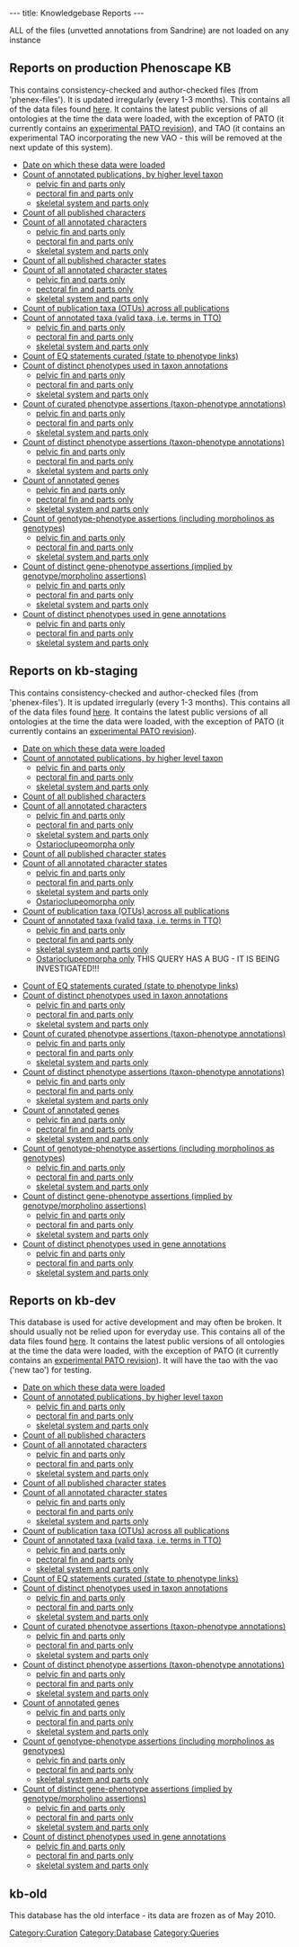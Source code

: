 ---
title: Knowledgebase Reports
---

ALL of the files (unvetted annotations from Sandrine) are not loaded on any instance
==Reports on production Phenoscape KB==
This contains consistency-checked and author-checked files (from 'phenex-files').  It is updated irregularly (every 1-3 months). This contains all of the data files found [http://phenoscape.svn.sourceforge.net/viewvc/phenoscape/trunk/data/phenex-files/ here].  It contains the latest public versions of all ontologies at the time the data were loaded, with the exception of PATO (it currently contains an [http://www.duke.edu/~jpb15/quality.obo experimental PATO revision]), and TAO (it contains an experimental TAO incorporating the new VAO - this will be removed at the next update of this system).

* [http://kb.phenoscape.org/OBD-WS/timestamp/ Date on which these data were loaded]
* [http://kb.phenoscape.org/OBD-WS/report/count/publications Count of annotated publications, by higher level taxon]
** [http://kb.phenoscape.org/OBD-WS/report/count/publications?query=%7B%22phenotype%22%3A%5B%7B%22entity%22%3A%7B%22id%22%3A%22TAO%3A0001184%22%2C%22including_parts%22%3A%20true%7D%7D%5D%7D pelvic fin and parts only]
** [http://kb.phenoscape.org/OBD-WS/report/count/publications?query=%7B%22phenotype%22%3A%5B%7B%22entity%22%3A%7B%22id%22%3A%22TAO%3A0001161%22%2C%22including_parts%22%3A%20true%7D%7D%5D%7D pectoral fin and parts only]
** [http://kb.phenoscape.org/OBD-WS/report/count/publications?query=%7B%22phenotype%22%3A%5B%7B%22entity%22%3A%7B%22id%22%3A%22TAO%3A0000434%22%2C%22including_parts%22%3A%20true%7D%7D%5D%7D skeletal system and parts only]
* [http://kb.phenoscape.org/OBD-WS/report/count/characters/published Count of all published characters]
* [http://kb.phenoscape.org/OBD-WS/report/count/characters/annotated Count of all annotated characters]
** [http://kb.phenoscape.org/OBD-WS/report/count/characters/annotated?query=%7B%22phenotype%22%3A%5B%7B%22entity%22%3A%7B%22id%22%3A%22TAO%3A0001184%22%2C%22including_parts%22%3A%20true%7D%7D%5D%7D pelvic fin and parts only]
** [http://kb.phenoscape.org/OBD-WS/report/count/characters/annotated?query=%7B%22phenotype%22%3A%5B%7B%22entity%22%3A%7B%22id%22%3A%22TAO%3A0001161%22%2C%22including_parts%22%3A%20true%7D%7D%5D%7D pectoral fin and parts only]
** [http://kb.phenoscape.org/OBD-WS/report/count/characters/annotated?query=%7B%22phenotype%22%3A%5B%7B%22entity%22%3A%7B%22id%22%3A%22TAO%3A0000434%22%2C%22including_parts%22%3A%20true%7D%7D%5D%7D skeletal system and parts only]
* [http://kb.phenoscape.org/OBD-WS/report/count/characterstates/published Count of all published character states]
* [http://kb.phenoscape.org/OBD-WS/report/count/characterstates/annotated Count of all annotated character states]
** [http://kb.phenoscape.org/OBD-WS/report/count/characterstates/annotated?query=%7B%22phenotype%22%3A%5B%7B%22entity%22%3A%7B%22id%22%3A%22TAO%3A0001184%22%2C%22including_parts%22%3A%20true%7D%7D%5D%7D pelvic fin and parts only]
** [http://kb.phenoscape.org/OBD-WS/report/count/characterstates/annotated?query=%7B%22phenotype%22%3A%5B%7B%22entity%22%3A%7B%22id%22%3A%22TAO%3A0001161%22%2C%22including_parts%22%3A%20true%7D%7D%5D%7D pectoral fin and parts only]
** [http://kb.phenoscape.org/OBD-WS/report/count/characterstates/annotated?query=%7B%22phenotype%22%3A%5B%7B%22entity%22%3A%7B%22id%22%3A%22TAO%3A0000434%22%2C%22including_parts%22%3A%20true%7D%7D%5D%7D skeletal system and parts only]
* [http://kb.phenoscape.org/OBD-WS/report/count/otus/published Count of publication taxa (OTUs) across all publications]
* [http://kb.phenoscape.org/OBD-WS/report/count/taxa/annotated Count of annotated taxa (valid taxa, i.e. terms in TTO)]
** [http://kb.phenoscape.org/OBD-WS/report/count/taxa/annotated?query=%7B%22phenotype%22%3A%5B%7B%22entity%22%3A%7B%22id%22%3A%22TAO%3A0001184%22%2C%22including_parts%22%3A%20true%7D%7D%5D%7D pelvic fin and parts only]
** [http://kb.phenoscape.org/OBD-WS/report/count/taxa/annotated?query=%7B%22phenotype%22%3A%5B%7B%22entity%22%3A%7B%22id%22%3A%22TAO%3A0001161%22%2C%22including_parts%22%3A%20true%7D%7D%5D%7D pectoral fin and parts only]
** [http://kb.phenoscape.org/OBD-WS/report/count/taxa/annotated?query=%7B%22phenotype%22%3A%5B%7B%22entity%22%3A%7B%22id%22%3A%22TAO%3A0000434%22%2C%22including_parts%22%3A%20true%7D%7D%5D%7D skeletal system and parts only]
* [http://kb.phenoscape.org/OBD-WS/report/count/phenotypes/curated Count of EQ statements curated (state to phenotype links)]
* [http://kb.phenoscape.org/OBD-WS/report/count/phenotypes/annotated Count of distinct phenotypes used in taxon annotations]
** [http://kb.phenoscape.org/OBD-WS/report/count/phenotypes/annotated?query=%7B%22phenotype%22%3A%5B%7B%22entity%22%3A%7B%22id%22%3A%22TAO%3A0001184%22%2C%22including_parts%22%3A%20true%7D%7D%5D%7D pelvic fin and parts only]
** [http://kb.phenoscape.org/OBD-WS/report/count/phenotypes/annotated?query=%7B%22phenotype%22%3A%5B%7B%22entity%22%3A%7B%22id%22%3A%22TAO%3A0001161%22%2C%22including_parts%22%3A%20true%7D%7D%5D%7D pectoral fin and parts only]
** [http://kb.phenoscape.org/OBD-WS/report/count/phenotypes/annotated?query=%7B%22phenotype%22%3A%5B%7B%22entity%22%3A%7B%22id%22%3A%22TAO%3A0000434%22%2C%22including_parts%22%3A%20true%7D%7D%5D%7D skeletal system and parts only]
* [http://kb.phenoscape.org/OBD-WS/report/count/annotations/taxa/curated Count of curated phenotype assertions (taxon-phenotype annotations)]
** [http://kb.phenoscape.org/OBD-WS/report/count/annotations/taxa/curated?query=%7B%22phenotype%22%3A%5B%7B%22entity%22%3A%7B%22id%22%3A%22TAO%3A0001184%22%2C%22including_parts%22%3A%20true%7D%7D%5D%7D pelvic fin and parts only]
** [http://kb.phenoscape.org/OBD-WS/report/count/annotations/taxa/curated?query=%7B%22phenotype%22%3A%5B%7B%22entity%22%3A%7B%22id%22%3A%22TAO%3A0001161%22%2C%22including_parts%22%3A%20true%7D%7D%5D%7D pectoral fin and parts only]
** [http://kb.phenoscape.org/OBD-WS/report/count/annotations/taxa/curated?query=%7B%22phenotype%22%3A%5B%7B%22entity%22%3A%7B%22id%22%3A%22TAO%3A0000434%22%2C%22including_parts%22%3A%20true%7D%7D%5D%7D skeletal system and parts only]
* [http://kb.phenoscape.org/OBD-WS/report/count/annotations/taxa/distinct Count of distinct phenotype assertions (taxon-phenotype annotations)]
** [http://kb.phenoscape.org/OBD-WS/report/count/annotations/taxa/distinct?query=%7B%22phenotype%22%3A%5B%7B%22entity%22%3A%7B%22id%22%3A%22TAO%3A0001184%22%2C%22including_parts%22%3A%20true%7D%7D%5D%7D pelvic fin and parts only]
** [http://kb.phenoscape.org/OBD-WS/report/count/annotations/taxa/distinct?query=%7B%22phenotype%22%3A%5B%7B%22entity%22%3A%7B%22id%22%3A%22TAO%3A0001161%22%2C%22including_parts%22%3A%20true%7D%7D%5D%7D pectoral fin and parts only]
** [http://kb.phenoscape.org/OBD-WS/report/count/annotations/taxa/distinct?query=%7B%22phenotype%22%3A%5B%7B%22entity%22%3A%7B%22id%22%3A%22TAO%3A0000434%22%2C%22including_parts%22%3A%20true%7D%7D%5D%7D skeletal system and parts only]
* [http://kb.phenoscape.org/OBD-WS/report/count/genes/annotated Count of annotated genes]
** [http://kb.phenoscape.org/OBD-WS/report/count/genes/annotated?query=%7B%22phenotype%22%3A%5B%7B%22entity%22%3A%7B%22id%22%3A%22TAO%3A0001184%22%2C%22including_parts%22%3A%20true%7D%7D%5D%7D pelvic fin and parts only]
** [http://kb.phenoscape.org/OBD-WS/report/count/genes/annotated?query=%7B%22phenotype%22%3A%5B%7B%22entity%22%3A%7B%22id%22%3A%22TAO%3A0001161%22%2C%22including_parts%22%3A%20true%7D%7D%5D%7D pectoral fin and parts only]
** [http://kb.phenoscape.org/OBD-WS/report/count/genes/annotated?query=%7B%22phenotype%22%3A%5B%7B%22entity%22%3A%7B%22id%22%3A%22TAO%3A0000434%22%2C%22including_parts%22%3A%20true%7D%7D%5D%7D skeletal system and parts only]
* [http://kb.phenoscape.org/OBD-WS/report/count/annotations/genotypes/curated Count of genotype-phenotype assertions (including morpholinos as genotypes)]
** [http://kb.phenoscape.org/OBD-WS/report/count/annotations/genotypes/curated?query=%7B%22phenotype%22%3A%5B%7B%22entity%22%3A%7B%22id%22%3A%22TAO%3A0001184%22%2C%22including_parts%22%3A%20true%7D%7D%5D%7D pelvic fin and parts only]
** [http://kb.phenoscape.org/OBD-WS/report/count/annotations/genotypes/curated?query=%7B%22phenotype%22%3A%5B%7B%22entity%22%3A%7B%22id%22%3A%22TAO%3A0001161%22%2C%22including_parts%22%3A%20true%7D%7D%5D%7D pectoral fin and parts only]
** [http://kb.phenoscape.org/OBD-WS/report/count/annotations/genotypes/curated?query=%7B%22phenotype%22%3A%5B%7B%22entity%22%3A%7B%22id%22%3A%22TAO%3A0000434%22%2C%22including_parts%22%3A%20true%7D%7D%5D%7D skeletal system and parts only]
* [http://kb.phenoscape.org/OBD-WS/report/count/annotations/genes/distinct Count of distinct gene-phenotype assertions (implied by genotype/morpholino assertions)]
** [http://kb.phenoscape.org/OBD-WS/report/count/annotations/genes/distinct?query=%7B%22phenotype%22%3A%5B%7B%22entity%22%3A%7B%22id%22%3A%22TAO%3A0001184%22%2C%22including_parts%22%3A%20true%7D%7D%5D%7D pelvic fin and parts only]
** [http://kb.phenoscape.org/OBD-WS/report/count/annotations/genes/distinct?query=%7B%22phenotype%22%3A%5B%7B%22entity%22%3A%7B%22id%22%3A%22TAO%3A0001161%22%2C%22including_parts%22%3A%20true%7D%7D%5D%7D pectoral fin and parts only]
** [http://kb.phenoscape.org/OBD-WS/report/count/annotations/genes/distinct?query=%7B%22phenotype%22%3A%5B%7B%22entity%22%3A%7B%22id%22%3A%22TAO%3A0000434%22%2C%22including_parts%22%3A%20true%7D%7D%5D%7D skeletal system and parts only]
* [http://kb.phenoscape.org/OBD-WS/report/count/phenotypes/genes/annotated Count of distinct phenotypes used in gene annotations]
** [http://kb.phenoscape.org/OBD-WS/report/count/phenotypes/genes/annotated?query=%7B%22phenotype%22%3A%5B%7B%22entity%22%3A%7B%22id%22%3A%22TAO%3A0001184%22%2C%22including_parts%22%3A%20true%7D%7D%5D%7D pelvic fin and parts only]
** [http://kb.phenoscape.org/OBD-WS/report/count/phenotypes/genes/annotated?query=%7B%22phenotype%22%3A%5B%7B%22entity%22%3A%7B%22id%22%3A%22TAO%3A0001161%22%2C%22including_parts%22%3A%20true%7D%7D%5D%7D pectoral fin and parts only]
** [http://kb.phenoscape.org/OBD-WS/report/count/phenotypes/genes/annotated?query=%7B%22phenotype%22%3A%5B%7B%22entity%22%3A%7B%22id%22%3A%22TAO%3A0000434%22%2C%22including_parts%22%3A%20true%7D%7D%5D%7D skeletal system and parts only]

==Reports on kb-staging==
This contains consistency-checked and author-checked files (from 'phenex-files').  It is updated irregularly (every 1-3 months). This contains all of the data files found [http://phenoscape.svn.sourceforge.net/viewvc/phenoscape/trunk/data/phenex-files/ here].  It contains the latest public versions of all ontologies at the time the data were loaded, with the exception of PATO (it currently contains an [http://www.duke.edu/~jpb15/quality.obo experimental PATO revision]).

* [http://kb-staging.phenoscape.org/OBD-WS/timestamp/ Date on which these data were loaded]
* [http://kb-staging.phenoscape.org/OBD-WS/report/count/publications Count of annotated publications, by higher level taxon]
** [http://kb-staging.phenoscape.org/OBD-WS/report/count/publications?query=%7B%22phenotype%22%3A%5B%7B%22entity%22%3A%7B%22id%22%3A%22TAO%3A0001184%22%2C%22including_parts%22%3A%20true%7D%7D%5D%7D pelvic fin and parts only]
** [http://kb-staging.phenoscape.org/OBD-WS/report/count/publications?query=%7B%22phenotype%22%3A%5B%7B%22entity%22%3A%7B%22id%22%3A%22TAO%3A0001161%22%2C%22including_parts%22%3A%20true%7D%7D%5D%7D pectoral fin and parts only]
** [http://kb-staging.phenoscape.org/OBD-WS/report/count/publications?query=%7B%22phenotype%22%3A%5B%7B%22entity%22%3A%7B%22id%22%3A%22TAO%3A0000434%22%2C%22including_parts%22%3A%20true%7D%7D%5D%7D skeletal system and parts only]
* [http://kb-staging.phenoscape.org/OBD-WS/report/count/characters/published Count of all published characters]
* [http://kb-staging.phenoscape.org/OBD-WS/report/count/characters/annotated Count of all annotated characters]
** [http://kb-staging.phenoscape.org/OBD-WS/report/count/characters/annotated?query=%7B%22phenotype%22%3A%5B%7B%22entity%22%3A%7B%22id%22%3A%22TAO%3A0001184%22%2C%22including_parts%22%3A%20true%7D%7D%5D%7D pelvic fin and parts only]
** [http://kb-staging.phenoscape.org/OBD-WS/report/count/characters/annotated?query=%7B%22phenotype%22%3A%5B%7B%22entity%22%3A%7B%22id%22%3A%22TAO%3A0001161%22%2C%22including_parts%22%3A%20true%7D%7D%5D%7D pectoral fin and parts only]
** [http://kb-staging.phenoscape.org/OBD-WS/report/count/characters/annotated?query=%7B%22phenotype%22%3A%5B%7B%22entity%22%3A%7B%22id%22%3A%22TAO%3A0000434%22%2C%22including_parts%22%3A%20true%7D%7D%5D%7D skeletal system and parts only]
** [http://kb-staging.phenoscape.org/OBD-WS/report/count/characters/annotated?query=%7B%22taxon%22%3A%5B%7B%22id%22%3A%22TTO%3A253%22%7D%5D%7D Ostarioclupeomorpha only]
* [http://kb-staging.phenoscape.org/OBD-WS/report/count/characterstates/published Count of all published character states]
* [http://kb-staging.phenoscape.org/OBD-WS/report/count/characterstates/annotated Count of all annotated character states]
** [http://kb-staging.phenoscape.org/OBD-WS/report/count/characterstates/annotated?query=%7B%22phenotype%22%3A%5B%7B%22entity%22%3A%7B%22id%22%3A%22TAO%3A0001184%22%2C%22including_parts%22%3A%20true%7D%7D%5D%7D pelvic fin and parts only]
** [http://kb-staging.phenoscape.org/OBD-WS/report/count/characterstates/annotated?query=%7B%22phenotype%22%3A%5B%7B%22entity%22%3A%7B%22id%22%3A%22TAO%3A0001161%22%2C%22including_parts%22%3A%20true%7D%7D%5D%7D pectoral fin and parts only]
** [http://kb-staging.phenoscape.org/OBD-WS/report/count/characterstates/annotated?query=%7B%22phenotype%22%3A%5B%7B%22entity%22%3A%7B%22id%22%3A%22TAO%3A0000434%22%2C%22including_parts%22%3A%20true%7D%7D%5D%7D skeletal system and parts only]
** [http://kb-staging.phenoscape.org/OBD-WS/report/count/characterstates/annotated?query=%7B%22taxon%22%3A%5B%7B%22id%22%3A%22TTO%3A253%22%7D%5D%7D Ostarioclupeomorpha only]
* [http://kb-staging.phenoscape.org/OBD-WS/report/count/otus/published Count of publication taxa (OTUs) across all publications]
* [http://kb-staging.phenoscape.org/OBD-WS/report/count/taxa/annotated Count of annotated taxa (valid taxa, i.e. terms in TTO)]
** [http://kb-staging.phenoscape.org/OBD-WS/report/count/taxa/annotated?query=%7B%22phenotype%22%3A%5B%7B%22entity%22%3A%7B%22id%22%3A%22TAO%3A0001184%22%2C%22including_parts%22%3A%20true%7D%7D%5D%7D pelvic fin and parts only]
** [http://kb-staging.phenoscape.org/OBD-WS/report/count/taxa/annotated?query=%7B%22phenotype%22%3A%5B%7B%22entity%22%3A%7B%22id%22%3A%22TAO%3A0001161%22%2C%22including_parts%22%3A%20true%7D%7D%5D%7D pectoral fin and parts only]
** [http://kb-staging.phenoscape.org/OBD-WS/report/count/taxa/annotated?query=%7B%22phenotype%22%3A%5B%7B%22entity%22%3A%7B%22id%22%3A%22TAO%3A0000434%22%2C%22including_parts%22%3A%20true%7D%7D%5D%7D skeletal system and parts only]
** [http://kb-staging.phenoscape.org/OBD-WS/report/count/taxa/annotated?query=%7B%22taxon%22%3A%5B%7B%22id%22%3A%22TTO%3A253%22%7D%5D%7D Ostarioclupeomorpha only] THIS QUERY HAS A BUG - IT IS BEING INVESTIGATED!!!

* [http://kb-staging.phenoscape.org/OBD-WS/report/count/phenotypes/curated Count of EQ statements curated (state to phenotype links)]
* [http://kb-staging.phenoscape.org/OBD-WS/report/count/phenotypes/annotated Count of distinct phenotypes used in taxon annotations]
** [http://kb-staging.phenoscape.org/OBD-WS/report/count/phenotypes/annotated?query=%7B%22phenotype%22%3A%5B%7B%22entity%22%3A%7B%22id%22%3A%22TAO%3A0001184%22%2C%22including_parts%22%3A%20true%7D%7D%5D%7D pelvic fin and parts only]
** [http://kb-staging.phenoscape.org/OBD-WS/report/count/phenotypes/annotated?query=%7B%22phenotype%22%3A%5B%7B%22entity%22%3A%7B%22id%22%3A%22TAO%3A0001161%22%2C%22including_parts%22%3A%20true%7D%7D%5D%7D pectoral fin and parts only]
** [http://kb-staging.phenoscape.org/OBD-WS/report/count/phenotypes/annotated?query=%7B%22phenotype%22%3A%5B%7B%22entity%22%3A%7B%22id%22%3A%22TAO%3A0000434%22%2C%22including_parts%22%3A%20true%7D%7D%5D%7D skeletal system and parts only]
* [http://kb-staging.phenoscape.org/OBD-WS/report/count/annotations/taxa/curated Count of curated phenotype assertions (taxon-phenotype annotations)]
** [http://kb-staging.phenoscape.org/OBD-WS/report/count/annotations/taxa/curated?query=%7B%22phenotype%22%3A%5B%7B%22entity%22%3A%7B%22id%22%3A%22TAO%3A0001184%22%2C%22including_parts%22%3A%20true%7D%7D%5D%7D pelvic fin and parts only]
** [http://kb-staging.phenoscape.org/OBD-WS/report/count/annotations/taxa/curated?query=%7B%22phenotype%22%3A%5B%7B%22entity%22%3A%7B%22id%22%3A%22TAO%3A0001161%22%2C%22including_parts%22%3A%20true%7D%7D%5D%7D pectoral fin and parts only]
** [http://kb-staging.phenoscape.org/OBD-WS/report/count/annotations/taxa/curated?query=%7B%22phenotype%22%3A%5B%7B%22entity%22%3A%7B%22id%22%3A%22TAO%3A0000434%22%2C%22including_parts%22%3A%20true%7D%7D%5D%7D skeletal system and parts only]
* [http://kb-staging.phenoscape.org/OBD-WS/report/count/annotations/taxa/distinct Count of distinct phenotype assertions (taxon-phenotype annotations)]
** [http://kb-staging.phenoscape.org/OBD-WS/report/count/annotations/taxa/distinct?query=%7B%22phenotype%22%3A%5B%7B%22entity%22%3A%7B%22id%22%3A%22TAO%3A0001184%22%2C%22including_parts%22%3A%20true%7D%7D%5D%7D pelvic fin and parts only]
** [http://kb-staging.phenoscape.org/OBD-WS/report/count/annotations/taxa/distinct?query=%7B%22phenotype%22%3A%5B%7B%22entity%22%3A%7B%22id%22%3A%22TAO%3A0001161%22%2C%22including_parts%22%3A%20true%7D%7D%5D%7D pectoral fin and parts only]
** [http://kb-staging.phenoscape.org/OBD-WS/report/count/annotations/taxa/distinct?query=%7B%22phenotype%22%3A%5B%7B%22entity%22%3A%7B%22id%22%3A%22TAO%3A0000434%22%2C%22including_parts%22%3A%20true%7D%7D%5D%7D skeletal system and parts only]
* [http://kb-staging.phenoscape.org/OBD-WS/report/count/genes/annotated Count of annotated genes]
** [http://kb-staging.phenoscape.org/OBD-WS/report/count/genes/annotated?query=%7B%22phenotype%22%3A%5B%7B%22entity%22%3A%7B%22id%22%3A%22TAO%3A0001184%22%2C%22including_parts%22%3A%20true%7D%7D%5D%7D pelvic fin and parts only]
** [http://kb-staging.phenoscape.org/OBD-WS/report/count/genes/annotated?query=%7B%22phenotype%22%3A%5B%7B%22entity%22%3A%7B%22id%22%3A%22TAO%3A0001161%22%2C%22including_parts%22%3A%20true%7D%7D%5D%7D pectoral fin and parts only]
** [http://kb-staging.phenoscape.org/OBD-WS/report/count/genes/annotated?query=%7B%22phenotype%22%3A%5B%7B%22entity%22%3A%7B%22id%22%3A%22TAO%3A0000434%22%2C%22including_parts%22%3A%20true%7D%7D%5D%7D skeletal system and parts only]
* [http://kb-staging.phenoscape.org/OBD-WS/report/count/annotations/genotypes/curated Count of genotype-phenotype assertions (including morpholinos as genotypes)]
** [http://kb-staging.phenoscape.org/OBD-WS/report/count/annotations/genotypes/curated?query=%7B%22phenotype%22%3A%5B%7B%22entity%22%3A%7B%22id%22%3A%22TAO%3A0001184%22%2C%22including_parts%22%3A%20true%7D%7D%5D%7D pelvic fin and parts only]
** [http://kb-staging.phenoscape.org/OBD-WS/report/count/annotations/genotypes/curated?query=%7B%22phenotype%22%3A%5B%7B%22entity%22%3A%7B%22id%22%3A%22TAO%3A0001161%22%2C%22including_parts%22%3A%20true%7D%7D%5D%7D pectoral fin and parts only]
** [http://kb-staging.phenoscape.org/OBD-WS/report/count/annotations/genotypes/curated?query=%7B%22phenotype%22%3A%5B%7B%22entity%22%3A%7B%22id%22%3A%22TAO%3A0000434%22%2C%22including_parts%22%3A%20true%7D%7D%5D%7D skeletal system and parts only]
* [http://kb-staging.phenoscape.org/OBD-WS/report/count/annotations/genes/distinct Count of distinct gene-phenotype assertions (implied by genotype/morpholino assertions)]
** [http://kb-staging.phenoscape.org/OBD-WS/report/count/annotations/genes/distinct?query=%7B%22phenotype%22%3A%5B%7B%22entity%22%3A%7B%22id%22%3A%22TAO%3A0001184%22%2C%22including_parts%22%3A%20true%7D%7D%5D%7D pelvic fin and parts only]
** [http://kb-staging.phenoscape.org/OBD-WS/report/count/annotations/genes/distinct?query=%7B%22phenotype%22%3A%5B%7B%22entity%22%3A%7B%22id%22%3A%22TAO%3A0001161%22%2C%22including_parts%22%3A%20true%7D%7D%5D%7D pectoral fin and parts only]
** [http://kb-staging.phenoscape.org/OBD-WS/report/count/annotations/genes/distinct?query=%7B%22phenotype%22%3A%5B%7B%22entity%22%3A%7B%22id%22%3A%22TAO%3A0000434%22%2C%22including_parts%22%3A%20true%7D%7D%5D%7D skeletal system and parts only]
* [http://kb-staging.phenoscape.org/OBD-WS/report/count/phenotypes/genes/annotated Count of distinct phenotypes used in gene annotations]
** [http://kb-staging.phenoscape.org/OBD-WS/report/count/phenotypes/genes/annotated?query=%7B%22phenotype%22%3A%5B%7B%22entity%22%3A%7B%22id%22%3A%22TAO%3A0001184%22%2C%22including_parts%22%3A%20true%7D%7D%5D%7D pelvic fin and parts only]
** [http://kb-staging.phenoscape.org/OBD-WS/report/count/phenotypes/genes/annotated?query=%7B%22phenotype%22%3A%5B%7B%22entity%22%3A%7B%22id%22%3A%22TAO%3A0001161%22%2C%22including_parts%22%3A%20true%7D%7D%5D%7D pectoral fin and parts only]
** [http://kb-staging.phenoscape.org/OBD-WS/report/count/phenotypes/genes/annotated?query=%7B%22phenotype%22%3A%5B%7B%22entity%22%3A%7B%22id%22%3A%22TAO%3A0000434%22%2C%22including_parts%22%3A%20true%7D%7D%5D%7D skeletal system and parts only]

==Reports on kb-dev==
This database is used for active development and may often be broken. It should usually not be relied upon for everyday use.
This contains all of the data files found [http://phenoscape.svn.sourceforge.net/viewvc/phenoscape/trunk/data/phenex-files/ here].  It contains the latest public versions of all ontologies at the time the data were loaded, with the exception of PATO (it currently contains an [http://www.duke.edu/~jpb15/quality.obo experimental PATO revision]).  It will have the tao with the vao ('new tao') for testing.

* [http://kb-dev.phenoscape.org/OBD-WS/timestamp/ Date on which these data were loaded]
* [http://kb-dev.phenoscape.org/OBD-WS/report/count/publications Count of annotated publications, by higher level taxon]
** [http://kb-dev.phenoscape.org/OBD-WS/report/count/publications?query=%7B%22phenotype%22%3A%5B%7B%22entity%22%3A%7B%22id%22%3A%22TAO%3A0001184%22%2C%22including_parts%22%3A%20true%7D%7D%5D%7D pelvic fin and parts only]
** [http://kb-dev.phenoscape.org/OBD-WS/report/count/publications?query=%7B%22phenotype%22%3A%5B%7B%22entity%22%3A%7B%22id%22%3A%22TAO%3A0001161%22%2C%22including_parts%22%3A%20true%7D%7D%5D%7D pectoral fin and parts only]
** [http://kb-dev.phenoscape.org/OBD-WS/report/count/publications?query=%7B%22phenotype%22%3A%5B%7B%22entity%22%3A%7B%22id%22%3A%22TAO%3A0000434%22%2C%22including_parts%22%3A%20true%7D%7D%5D%7D skeletal system and parts only]
* [http://kb-dev.phenoscape.org/OBD-WS/report/count/characters/published Count of all published characters]
* [http://kb-dev.phenoscape.org/OBD-WS/report/count/characters/annotated Count of all annotated characters]
** [http://kb-dev.phenoscape.org/OBD-WS/report/count/characters/annotated?query=%7B%22phenotype%22%3A%5B%7B%22entity%22%3A%7B%22id%22%3A%22TAO%3A0001184%22%2C%22including_parts%22%3A%20true%7D%7D%5D%7D pelvic fin and parts only]
** [http://kb-dev.phenoscape.org/OBD-WS/report/count/characters/annotated?query=%7B%22phenotype%22%3A%5B%7B%22entity%22%3A%7B%22id%22%3A%22TAO%3A0001161%22%2C%22including_parts%22%3A%20true%7D%7D%5D%7D pectoral fin and parts only]
** [http://kb-dev.phenoscape.org/OBD-WS/report/count/characters/annotated?query=%7B%22phenotype%22%3A%5B%7B%22entity%22%3A%7B%22id%22%3A%22TAO%3A0000434%22%2C%22including_parts%22%3A%20true%7D%7D%5D%7D skeletal system and parts only]
* [http://kb-dev.phenoscape.org/OBD-WS/report/count/characterstates/published Count of all published character states]
* [http://kb-dev.phenoscape.org/OBD-WS/report/count/characterstates/annotated Count of all annotated character states]
** [http://kb-dev.phenoscape.org/OBD-WS/report/count/characterstates/annotated?query=%7B%22phenotype%22%3A%5B%7B%22entity%22%3A%7B%22id%22%3A%22TAO%3A0001184%22%2C%22including_parts%22%3A%20true%7D%7D%5D%7D pelvic fin and parts only]
** [http://kb-dev.phenoscape.org/OBD-WS/report/count/characterstates/annotated?query=%7B%22phenotype%22%3A%5B%7B%22entity%22%3A%7B%22id%22%3A%22TAO%3A0001161%22%2C%22including_parts%22%3A%20true%7D%7D%5D%7D pectoral fin and parts only]
** [http://kb-dev.phenoscape.org/OBD-WS/report/count/characterstates/annotated?query=%7B%22phenotype%22%3A%5B%7B%22entity%22%3A%7B%22id%22%3A%22TAO%3A0000434%22%2C%22including_parts%22%3A%20true%7D%7D%5D%7D skeletal system and parts only]
* [http://kb-dev.phenoscape.org/OBD-WS/report/count/otus/published Count of publication taxa (OTUs) across all publications]
* [http://kb-dev.phenoscape.org/OBD-WS/report/count/taxa/annotated Count of annotated taxa (valid taxa, i.e. terms in TTO)]
** [http://kb-dev.phenoscape.org/OBD-WS/report/count/taxa/annotated?query=%7B%22phenotype%22%3A%5B%7B%22entity%22%3A%7B%22id%22%3A%22TAO%3A0001184%22%2C%22including_parts%22%3A%20true%7D%7D%5D%7D pelvic fin and parts only]
** [http://kb-dev.phenoscape.org/OBD-WS/report/count/taxa/annotated?query=%7B%22phenotype%22%3A%5B%7B%22entity%22%3A%7B%22id%22%3A%22TAO%3A0001161%22%2C%22including_parts%22%3A%20true%7D%7D%5D%7D pectoral fin and parts only]
** [http://kb-dev.phenoscape.org/OBD-WS/report/count/taxa/annotated?query=%7B%22phenotype%22%3A%5B%7B%22entity%22%3A%7B%22id%22%3A%22TAO%3A0000434%22%2C%22including_parts%22%3A%20true%7D%7D%5D%7D skeletal system and parts only]
* [http://kb-dev.phenoscape.org/OBD-WS/report/count/phenotypes/curated Count of EQ statements curated (state to phenotype links)]
* [http://kb-dev.phenoscape.org/OBD-WS/report/count/phenotypes/annotated Count of distinct phenotypes used in taxon annotations]
** [http://kb-dev.phenoscape.org/OBD-WS/report/count/phenotypes/annotated?query=%7B%22phenotype%22%3A%5B%7B%22entity%22%3A%7B%22id%22%3A%22TAO%3A0001184%22%2C%22including_parts%22%3A%20true%7D%7D%5D%7D pelvic fin and parts only]
** [http://kb-dev.phenoscape.org/OBD-WS/report/count/phenotypes/annotated?query=%7B%22phenotype%22%3A%5B%7B%22entity%22%3A%7B%22id%22%3A%22TAO%3A0001161%22%2C%22including_parts%22%3A%20true%7D%7D%5D%7D pectoral fin and parts only]
** [http://kb-dev.phenoscape.org/OBD-WS/report/count/phenotypes/annotated?query=%7B%22phenotype%22%3A%5B%7B%22entity%22%3A%7B%22id%22%3A%22TAO%3A0000434%22%2C%22including_parts%22%3A%20true%7D%7D%5D%7D skeletal system and parts only]
* [http://kb-dev.phenoscape.org/OBD-WS/report/count/annotations/taxa/curated Count of curated phenotype assertions (taxon-phenotype annotations)]
** [http://kb-dev.phenoscape.org/OBD-WS/report/count/annotations/taxa/curated?query=%7B%22phenotype%22%3A%5B%7B%22entity%22%3A%7B%22id%22%3A%22TAO%3A0001184%22%2C%22including_parts%22%3A%20true%7D%7D%5D%7D pelvic fin and parts only]
** [http://kb-dev.phenoscape.org/OBD-WS/report/count/annotations/taxa/curated?query=%7B%22phenotype%22%3A%5B%7B%22entity%22%3A%7B%22id%22%3A%22TAO%3A0001161%22%2C%22including_parts%22%3A%20true%7D%7D%5D%7D pectoral fin and parts only]
** [http://kb-dev.phenoscape.org/OBD-WS/report/count/annotations/taxa/curated?query=%7B%22phenotype%22%3A%5B%7B%22entity%22%3A%7B%22id%22%3A%22TAO%3A0000434%22%2C%22including_parts%22%3A%20true%7D%7D%5D%7D skeletal system and parts only]
* [http://kb-dev.phenoscape.org/OBD-WS/report/count/annotations/taxa/distinct Count of distinct phenotype assertions (taxon-phenotype annotations)]
** [http://kb-dev.phenoscape.org/OBD-WS/report/count/annotations/taxa/distinct?query=%7B%22phenotype%22%3A%5B%7B%22entity%22%3A%7B%22id%22%3A%22TAO%3A0001184%22%2C%22including_parts%22%3A%20true%7D%7D%5D%7D pelvic fin and parts only]
** [http://kb-dev.phenoscape.org/OBD-WS/report/count/annotations/taxa/distinct?query=%7B%22phenotype%22%3A%5B%7B%22entity%22%3A%7B%22id%22%3A%22TAO%3A0001161%22%2C%22including_parts%22%3A%20true%7D%7D%5D%7D pectoral fin and parts only]
** [http://kb-dev.phenoscape.org/OBD-WS/report/count/annotations/taxa/distinct?query=%7B%22phenotype%22%3A%5B%7B%22entity%22%3A%7B%22id%22%3A%22TAO%3A0000434%22%2C%22including_parts%22%3A%20true%7D%7D%5D%7D skeletal system and parts only]
* [http://kb-dev.phenoscape.org/OBD-WS/report/count/genes/annotated Count of annotated genes]
** [http://kb-dev.phenoscape.org/OBD-WS/report/count/genes/annotated?query=%7B%22phenotype%22%3A%5B%7B%22entity%22%3A%7B%22id%22%3A%22TAO%3A0001184%22%2C%22including_parts%22%3A%20true%7D%7D%5D%7D pelvic fin and parts only]
** [http://kb-dev.phenoscape.org/OBD-WS/report/count/genes/annotated?query=%7B%22phenotype%22%3A%5B%7B%22entity%22%3A%7B%22id%22%3A%22TAO%3A0001161%22%2C%22including_parts%22%3A%20true%7D%7D%5D%7D pectoral fin and parts only]
** [http://kb-dev.phenoscape.org/OBD-WS/report/count/genes/annotated?query=%7B%22phenotype%22%3A%5B%7B%22entity%22%3A%7B%22id%22%3A%22TAO%3A0000434%22%2C%22including_parts%22%3A%20true%7D%7D%5D%7D skeletal system and parts only]
* [http://kb-dev.phenoscape.org/OBD-WS/report/count/annotations/genotypes/curated Count of genotype-phenotype assertions (including morpholinos as genotypes)]
** [http://kb-dev.phenoscape.org/OBD-WS/report/count/annotations/genotypes/curated?query=%7B%22phenotype%22%3A%5B%7B%22entity%22%3A%7B%22id%22%3A%22TAO%3A0001184%22%2C%22including_parts%22%3A%20true%7D%7D%5D%7D pelvic fin and parts only]
** [http://kb-dev.phenoscape.org/OBD-WS/report/count/annotations/genotypes/curated?query=%7B%22phenotype%22%3A%5B%7B%22entity%22%3A%7B%22id%22%3A%22TAO%3A0001161%22%2C%22including_parts%22%3A%20true%7D%7D%5D%7D pectoral fin and parts only]
** [http://kb-dev.phenoscape.org/OBD-WS/report/count/annotations/genotypes/curated?query=%7B%22phenotype%22%3A%5B%7B%22entity%22%3A%7B%22id%22%3A%22TAO%3A0000434%22%2C%22including_parts%22%3A%20true%7D%7D%5D%7D skeletal system and parts only]
* [http://kb-dev.phenoscape.org/OBD-WS/report/count/annotations/genes/distinct Count of distinct gene-phenotype assertions (implied by genotype/morpholino assertions)]
** [http://kb-dev.phenoscape.org/OBD-WS/report/count/annotations/genes/distinct?query=%7B%22phenotype%22%3A%5B%7B%22entity%22%3A%7B%22id%22%3A%22TAO%3A0001184%22%2C%22including_parts%22%3A%20true%7D%7D%5D%7D pelvic fin and parts only]
** [http://kb-dev.phenoscape.org/OBD-WS/report/count/annotations/genes/distinct?query=%7B%22phenotype%22%3A%5B%7B%22entity%22%3A%7B%22id%22%3A%22TAO%3A0001161%22%2C%22including_parts%22%3A%20true%7D%7D%5D%7D pectoral fin and parts only]
** [http://kb-dev.phenoscape.org/OBD-WS/report/count/annotations/genes/distinct?query=%7B%22phenotype%22%3A%5B%7B%22entity%22%3A%7B%22id%22%3A%22TAO%3A0000434%22%2C%22including_parts%22%3A%20true%7D%7D%5D%7D skeletal system and parts only]
* [http://kb-dev.phenoscape.org/OBD-WS/report/count/phenotypes/genes/annotated Count of distinct phenotypes used in gene annotations]
** [http://kb-dev.phenoscape.org/OBD-WS/report/count/phenotypes/genes/annotated?query=%7B%22phenotype%22%3A%5B%7B%22entity%22%3A%7B%22id%22%3A%22TAO%3A0001184%22%2C%22including_parts%22%3A%20true%7D%7D%5D%7D pelvic fin and parts only]
** [http://kb-dev.phenoscape.org/OBD-WS/report/count/phenotypes/genes/annotated?query=%7B%22phenotype%22%3A%5B%7B%22entity%22%3A%7B%22id%22%3A%22TAO%3A0001161%22%2C%22including_parts%22%3A%20true%7D%7D%5D%7D pectoral fin and parts only]
** [http://kb-dev.phenoscape.org/OBD-WS/report/count/phenotypes/genes/annotated?query=%7B%22phenotype%22%3A%5B%7B%22entity%22%3A%7B%22id%22%3A%22TAO%3A0000434%22%2C%22including_parts%22%3A%20true%7D%7D%5D%7D skeletal system and parts only]

==kb-old==
This database has the old interface - its data are frozen as of May 2010.

[[Category:Curation]]
[[Category:Database]]
[[Category:Queries]]